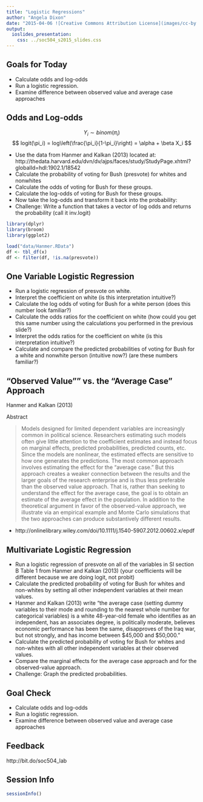 ```yaml
---
title: "Logistic Regressions"
author: "Angela Dixon"
date: "2015-04-06 ![Creative Commons Attribution License](images/cc-by.png)"
output: 
  ioslides_presentation:
    css: ../soc504_s2015_slides.css
---
```


## Goals for Today 

- Calculate odds and log-odds
- Run a logistic regression.
- Examine difference between observed value and average case approaches 


## Odds and Log-odds {.smaller}

$$  Y_i \sim binom(\pi_i) $$
$$  logit(\pi_i) = log\left(\frac{\pi_i}{1-\pi_i}\right) = \alpha + \beta X_i $$

- Use the data from Hanmer and Kalkan (2013) located at:
http://thedata.harvard.edu/dvn/dv/ajps/faces/study/StudyPage.xhtml?globalId=hdl:1902.1/18542
- Calculate the probability of voting for Bush (presvote) for whites and nonwhites
- Calculate the odds of voting for Bush for these groups.  
- Calculate the log-odds of voting for Bush for these groups.  
- Now take the log-odds and transform it back into the probability:
- Challenge: Write a function that takes a vector of log odds and returns
the probability (call it inv.logit)
```r
library(dplyr)
library(broom)
library(ggplot2)

load("data/Hanmer.RData")
df <- tbl_df(x)
df <- filter(df, !is.na(presvote))
```

##  One Variable Logistic Regression

- Run a logistic regression of presvote on white.
- Interpret the coefficient on white (is this interpretation intuitive?)
- Calculate the log odds of voting for Bush for a white person (does this number look familiar?)
- Calculate the odds ratios for the coefficient on white (how could you get this same number using the calculations you performed in the previous slide?)
- Interpret the odds ratios for the coefficient on white (is this interpretation intuitive?) 
- Calculate and compare the predicted probabilities of voting for Bush for a white and nonwhite person (intuitive now?) (are these numbers familiar?)

## "Observed Value"" vs. the “Average Case” Approach {.smaller}
 
Hanmer and Kalkan (2013)

Abstract

> Models designed for limited dependent variables are increasingly common in political science. Researchers estimating such models often give little attention to the coefficient estimates and instead focus on marginal effects, predicted probabilities, predicted counts, etc. Since the models are nonlinear, the estimated effects are sensitive to how one generates the predictions. The most common approach involves estimating the effect for the “average case.” But this approach creates a weaker connection between the results and the larger goals of the research enterprise and is thus less preferable than the observed value approach. That is, rather than seeking to understand the effect for the average case, the goal is to obtain an estimate of the average effect in the population. In addition to the theoretical argument in favor of the observed-value approach, we illustrate via an empirical example and Monte Carlo simulations that the two approaches can produce substantively different results.

- http://onlinelibrary.wiley.com/doi/10.1111/j.1540-5907.2012.00602.x/epdf


## Multivariate Logistic Regression {.smaller}

- Run a logistic regression of presvote on all of the variables in SI section B Table 1 from Hanmer and Kalkan (2013) (your coefficients will be different because we are doing logit, not probit)  
- Calculate the predicted probability of voting for Bush for whites and non-whites by setting all other independent variables at their mean values.  
- Hanmer and Kalkan (2013) write "the average case (setting dummy variables to their mode and rounding to the nearest whole number for categorical variables) is a white 48-year-old female who identifies as an independent, has an associates degree, is politically moderate, believes economic performance has been the same, disapproves of the Iraq war, but not strongly, and has income between $45,000 and $50,000." 
- Calculate the predicted probability of voting for Bush for whites and non-whites with all other independent variables at their observed values. 
- Compare the marginal effects for the average case approach and for the observed-value approach. 
- Challenge: Graph the predicted probabilities.

## Goal Check

- Calculate odds and log-odds
- Run a logistic regression.
- Examine difference between observed value and average case approaches 


## Feedback

http://bit.do/soc504_lab

## Session Info
```r
sessionInfo()
```
